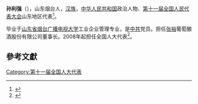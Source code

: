 '''孙利强'''（{{bd|1947年||}}），山东烟台人，[[汉族|汉族]]，[[中华人民共和国|中华人民共和国]]政治人物、[[第十一届全国人民代表大会|第十一届全国人民代表大会]]山东地区代表<ref>{{cite web|author=新华网|title=第十一届全国人大代表|url=http://news.xinhuanet.com/ziliao/2008-03/03/content_7708230.htm?node=36628|publisher=新华网|accessdate=2014-01-07|archive-date=2014-01-10|archive-url=https://web.archive.org/web/20140110211415/http://news.xinhuanet.com/ziliao/2008-03/03/content_7708230.htm?node=36628|dead-url=no}}</ref>。

毕业于[[山东省烟台广播电视大学|山东省烟台广播电视大学]]工业企业管理专业，是[[中共|中共]]党员。担任[[张裕|张裕]]葡萄酿酒股份有限公司董事长。2008年起担任全国人大代表<ref>{{cite news|title=全国人大代表信息-孙利强|url=http://210.82.31.1:8084/delegate/viewDelegate.action?dbid=111262|accessdate=2013-04-05|newspaper=全国人大网|archive-url=https://web.archive.org/web/20140424094401/http://www.npc.gov.cn/delegate/viewDelegate.action?dbid=111262|archive-date=2014-04-24|dead-url=yes}}</ref>。

==參考文獻==
{{reflist}}
[[Category:第十一届全国人大代表|Category:第十一届全国人大代表]]